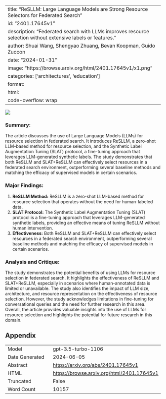 
---
title: "ReSLLM: Large Language Models are Strong Resource Selectors for Federated Search"
id: "2401.17645v1"
description: "Federated search with LLMs improves resource selection without extensive labels or features."
author: Shuai Wang, Shengyao Zhuang, Bevan Koopman, Guido Zuccon
date: "2024-01-31"
image: "https://browse.arxiv.org/html/2401.17645v1/x1.png"
categories: ['architectures', 'education']
format:
  html:
    code-overflow: wrap
---

![](https://browse.arxiv.org/html/2401.17645v1/x1.png)

### **Summary:**
The article discusses the use of Large Language Models (LLMs) for resource selection in federated search. It introduces ReSLLM, a zero-shot LLM-based method for resource selection, and the Synthetic Label Augmentation Tuning (SLAT) protocol, a fine-tuning approach that leverages LLM-generated synthetic labels. The study demonstrates that both ReSLLM and SLAT+ReSLLM can effectively select resources in a federated search environment, outperforming several baseline methods and matching the efficacy of supervised models in certain scenarios.

### **Major Findings:**
1. **ReSLLM Method:** ReSLLM is a zero-shot LLM-based method for resource selection that operates without the need for human-labeled data.
2. **SLAT Protocol:** The Synthetic Label Augmentation Tuning (SLAT) protocol is a fine-tuning approach that leverages LLM-generated synthetic labels, providing an effective means of tuning ReSLLM without human intervention.
3. **Effectiveness:** Both ReSLLM and SLAT+ReSLLM can effectively select resources in a federated search environment, outperforming several baseline methods and matching the efficacy of supervised models in certain scenarios.

### **Analysis and Critique:**
The study demonstrates the potential benefits of using LLMs for resource selection in federated search. It highlights the effectiveness of ReSLLM and SLAT+ReSLLM, especially in scenarios where human-annotated data is limited or unavailable. The study also identifies the impact of LLM size, architecture, and resource representation on the effectiveness of resource selection. However, the study acknowledges limitations in fine-tuning for conversational queries and the need for further research in this area. Overall, the article provides valuable insights into the use of LLMs for resource selection and highlights the potential for future research in this domain.

## Appendix

|          |          |
|----------|----------|
| Model     | gpt-3.5-turbo-1106       |
| Date Generated     | 2024-06-05       |
| Abstract | [https://arxiv.org/abs/2401.17645v1](https://arxiv.org/abs/2401.17645v1)        |
| HTML     | [https://browse.arxiv.org/html/2401.17645v1](https://browse.arxiv.org/html/2401.17645v1)       |
| Truncated       | False       |
| Word Count       | 10157       |